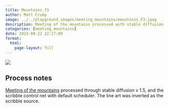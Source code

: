 ```yaml
---
title: Mountains_f3
author: Matt Crump
image: ../../playground_images/meeting_mountains/mountains_F3.jpeg
description: Meeting of the mountains processed with stable diffusion
categories: [meeting_mountains]
date: 2023-09-22 22:17:09
format:
  html:
    page-layout: full
---
```


![](../../playground_images/meeting_mountains/mountains_F3.jpeg)

## Process notes

[Meeting of the mountains](https://www.crumplab.com/things/things/Colorlands/Meeting_Of_The_Mountains.html) processed through stable diffusion v 1.5, and the scribble control net with default scheduler. The line art was inverted as the scribble source.

